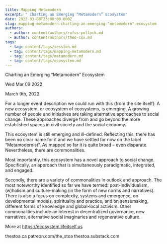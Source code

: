 ```yaml
---
title: Mapping Metamodern
excerpt: " Charting an Emerging “Metamodern” Ecosystem"
date: 2022-03-08T23:00:00.000Z
slug: mapping-metamodern-charting-an-emerging-"metamodern"-ecosystem
authors:
  - author: content/authors/rufus-pollock.md
  - author: content/authors/theo-cox.md
tags:
  - tag: content/tags/session.md
  - tag: content/tags/mapping-metamodern.md
  - tag: content/tags/metamodern.md
  - tag: content/tags/ecosystem.md
---
```




 Charting an Emerging “Metamodern” Ecosystem

Wed Mar 09 2022

March 9th, 2022

For a longer event description we could run with this (from the site itself):
A new ecosystem, or ecosystem of ecosystems, is emerging. A growing number of people and initiatives are taking alternative approaches to social change. These approaches diverge from and go beyond the more established spaces in civil society and the social economy.

This ecosystem is still emerging and ill-defined. Reflecting this, there has been no clear name for it and we have settled for now on the label “Metamodernist”. As mapped so far it is quite broad – even disparate. Nevertheless, there are commonalities.

Most importantly, this ecosystem has a novel approach to social change. Specifically, an approach that is simultaneously paradigmatic, integrated, and engaged.

Secondly, there are a variety of commonalities in outlook and approach. The most noteworthy identified so far we have termed: post-individualism, (w)holism and culture-making (in the form of new norms and narratives).
There is also a focus on complexity, systems and emergence, on developmental models, spirituality and practice, and on sensemaking, different forms of knowledge and global-local activism. Other commonalities include an interest in decentralized governance, new narratives, alternative social imaginaries and regenerative culture.

More at https://ecosystem.lifeitself.us

thestoa.ca
patreon.com/the_stoa
thestoa.substack.com


